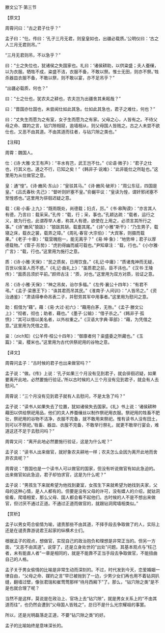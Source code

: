 

滕文公下·第三节

【原文】

周霄问曰：“古之君子仕乎？”

孟子曰：“仕。传曰：‘孔子三月无君，则皇皇如也，出疆必载质。’公明仪曰：‘古之人三月无君则吊。’”

“三月无君则吊，不以急乎？”

曰：“士之失位也，犹诸侯之失国家也。礼曰：‘诸侯耕助，以供粢盛；夫人蚕缫，以为衣服。牺牲不成，粢盛不洁，衣服不备，不敢以祭。惟士无田，则亦不祭。’牲杀器皿衣服不备，不敢以祭，则不敢以宴，亦不足吊乎？”

“出疆必载质，何也？”

曰：“士之仕也，犹农夫之耕也，农夫岂为出疆舍其耒耜哉？”

曰：“晋国亦仕国也，未尝闻仕如此其急。仕如此其急也，君子之难仕，何也？”

曰：“丈失生而愿为之有室，女子生而愿为之有家。父母之心，人皆有之。不待父母之命、媒妁之言，钻穴隙相窥，逾墙相从，则父母国人皆贱之。古之人未尝不欲仕也，又恶不由其道。不由其道而往者，与钻穴隙之类也。”

【注释】

周霄：魏国人。

仕：《诗·大雅·文王有声》：“丰水有芑，武王岂不仕。”《论语·微子》：“君子之仕也，行其义也。道之不行，已知之矣！”《韩非子·说难》：“此非能仕之所耻也。”这里用为从仕做官之意。

皇：通“惶”。《诗·豳风·东山》：“皇驳其马。”《诗·豳风·破斧》：“周公东征，四国是皇。”《吕氏春秋·先己》：“督听则奸塞不皇。”俞樾平议：“皇读为惶，谓奸邪闭塞不至惶惑也。”这里用为徘徊迟疑之意。

载：《易·小畜·上九》：“既雨既处，尚德载；妇贞，厉。”《书·皋陶谟》：“亦言其人有德，乃言曰：载采采。”孔传：“载，行；采，事也。”孔颖达疏：“载者，运行之义，故为行也，此谓荐举人者，称其人有德，欲使在上用之，必须言其所行之事。”《诗"豳风"狼跋》：“狼跋其胡，载疐其尾。”《诗"小雅"斯干》：“乃生男子，载寝之床，载衣之裳，载弄之璋。”《周礼·春官·大宗伯》：“大宾客，则摄而载果。”《老子·十章》：“载营魄抱一，能无离乎？”《易·坤·象》：“地势坤；君子以厚德载物。”《管子·形势》：“虎豹得幽而威可载也。”尹知章注：“载，行也。”《小尔雅·广言》：“载，行也。”这里用为施行之意。

质：《诗·小雅·天保》：“民之质矣，日用饮食。”《礼记·中庸》：“质诸鬼神而无疑，百世以俟圣人而不惑。”《礼记·曲礼上》：“虽质君之前，臣不讳也。”《汉书·王陵传》：“面质吕须於平前。”颜师古注：“质，对也。”这里用为双方对质，验证之意。

吊：《诗·小雅·天保》：“神之吊矣，诒尔多福。”《左传·襄公十四年》：“有君不弔。”《孟子·梁惠王下》：“诛其君而吊其民。”《淮南子·人间训》：“人皆吊之。”《资治通鉴》：“肃请得奉命吊表二子，并慰劳其军中用事者。”这里用为慰问之意。

助：假借为“藉”。藉：《易·大过·初六》：“藉用白茅，无咎。”《孟子·滕文公上》：“彻者，彻也；助者，藉也。”《墨子·公输》：“借子杀之。”《韩非子·孤愤》：“其可以借以美名者，以外权重之。”《汉语大字典·草部》：“藉，为凭借之意。”这里用为凭借之意。

粢：（zich知）《公羊传·桓公十四年》：“御廪者何？粢盛委之所藏也。”《玉篇》：“粢，稷米也。”这里用为古代供祭祀用的谷物之意。

【译文】

周霄问孟子：“古时候的君子也出来做官吗？”

孟子说：“做。《传》上说：‘孔子如果三个月没有见到君子，就会徘徊迟疑，如果要离开此地，必然要施行验证。’所以古时候的人三个月没有见到君子，就会有人去慰问。”

周霄说：“三个月没有见到君子就有人去慰问，不是太急了吗？”

孟子说：“读书人如果失去了位置，犹如诸侯失去国家。《礼》书上说：‘诸侯耕种藉田以供给祭祀用品，他们的夫人养蚕缫丝以制作祭祀用衣服。祭祀用的牲畜不肥壮，祭祀用的谷物不洁净，衣服不完备，就不敢用来祭祀。惟有读书人没有田土，则可以不祭祀。’牲畜、器皿、衣服不完备，不敢举行祭礼，就更不敢举行宴会，难道这还不足于去慰问吗？”

周霄又问：“离开此地必然要施行验证，这是为什么呢？”

孟子说：“读书人出来做官，就好象农夫耕地一样；农夫怎么会因为离开此地而舍弃农具呢？”

周霄说：“晋国也是一个读书人可以做官的国家，但没有听说做官有如此急迫的。出来做官如此急迫，君子却怕求官，这是为什么呢？”

孟子说：“男孩生下来就希望为他找到妻室，女孩生下来就希望为她找到夫家，父母的这种心情，是人人都有的。但要是没有父母的许可，没有媒人的介绍，就钴洞偷看，爬墙相爱，那么父母、国人都会看不起他们。古时候的人不是不想出来做官，但讨厌不通过正道。不通过正道而做官的，就跟钻洞爬墙相类似。”

【赏析】

孟子以男女苟合偷情为喻，谴责那些不由其道，不择手段去争取做了的人，实际上还是在谴责靠游说君王起家的纵横术士们。

根据孟子的观点，想做官，实现自己的政治抱负和理想是非常正当的。但另一方面，“又恶不由其道”。说穿了，还是立身处世的“出处”问题。其基本观点与“枉己者，未有能直人者”一章是相同的，就是不能靠不正当手段去争取做官，不能扭曲自己的人格。

孟子关于男女偷情的比喻是非常生动而深刻的。不过，时代发到今天，恋爱婚姻一律自由，“父母之命、媒妁之言”早已被抛到了一边，少男少女们再也用不着钻洞扒缝，翻墙过壁，像张君瑞和崔莺莺那样“待月西厢下”了。那么，“钻穴隙之类”是不是也就合理了呢？

当然不是这样，莫说是在政治上、官场上去“钻穴隙”，就是男女关系上的“不由其道而往”，也仍然会遭到“父母国人皆贱之”，总归不是什么光宗耀祖的事罢。

所以，还是光明磊落走正道，不要“钻穴隙之类”的好。

孟子的比喻始终是意味深长的。

